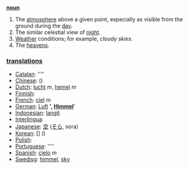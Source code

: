 '''[[noun]]'''

# The [[atmosphere]] above a given point, especially as visible from the ground during the [[day]].
# The similar celestial view of [[night]].
# [[Weather]] conditions; for example, ''cloudy skies''.
# The [[heavens]].

=== [[translation]]s ===

*[[Catalan]]: [[]] ''''
*[[Chinese]]: [[]] ()
*[[Dutch]]: [[lucht]] ''m'', [[hemel]] ''m''
*[[Finnish]]: [[]]
*[[French]]: [[ciel]] ''m''
*[[German]]: [[Luft]] '''', [[Himmel]] ''''
*[[Indonesian]]: [[langit]]
*[[Interlingua]]: [[]]
*[[Japanese]]: [[空]] ([[そら]], sora)
*[[Korean]]: [[]] [] ()
*[[Polish]]: [[]]
*[[Portuguese]]: [[]] ''''
*[[Spanish]]: [[cielo]] ''m''
*[[Swedisg]]: [[himmel]], [[sky]]